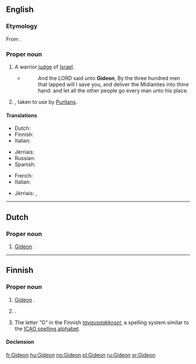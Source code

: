 ==English==

{{rfp|lang=en}}

===Etymology===
From {{etyl|he}} {{term|גדעון|גִּדְעוֹן|Gideon|tr=gid'ón|lang=he}}.

===Proper noun===
{{en-proper noun}}

# {{biblical character}} A warrior [[judge]] of [[Israel]].
#* {{RQ:Authorized Version|Judges|7|7}}
#*: And the LORD said unto '''Gideon''', By the three hundred men that lapped will I save you, and deliver the Midianites into thine hand: and let all the other people go every man unto his place.
# {{given name|male|from=Hebrew}}, taken to use by [[Puritan]]s.

====Translations====
{{trans-top|biblical character}}
* Dutch: {{t-|nl|Gideon}}
* Finnish: {{t-|fi|Gideon}}
* Italian: {{t+|it|Gedeone}}
{{trans-mid}}
* Jèrriais: {{tø|roa-jer|Gudgion|m}}
* Russian: {{t-|ru|Гедеон|m|sc=Cyrl|tr=Gedeón}}
* Spanish: {{t-|es|Gedeón}}
{{trans-bottom}}

{{trans-top|male given name}}
* French: {{t-|fr|Gédéon}}
* Italian: {{t+|it|Gedeone}}
{{trans-mid}}
* Jèrriais: {{tø|roa-jer|Gudgion|m}}, {{tø|roa-jer|Gédéon|m}}
{{trans-bottom}}

----

==Dutch==

===Proper noun===
{{head|nl|proper noun}}

# {{biblical character|lang=nl}} [[#English|Gideon]] {{gloss|biblical character}}.

----

==Finnish==

===Proper noun===
{{fi-proper noun}}

# {{biblical character|lang=fi}} [[#English|Gideon]] {{gloss|biblical character}}.
# {{rare|lang=fi}} {{given name|male|lang=fi}}.
# The letter “G” in the Finnish ''[[tavausaakkoset]]'', a spelling system similar to the [[ICAO spelling alphabet]].

====Declension====
{{fi-decl-risti|Gideon|i=0}}

[[fr:Gideon]]
[[hu:Gideon]]
[[no:Gideon]]
[[pl:Gideon]]
[[ru:Gideon]]
[[sr:Gideon]]